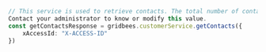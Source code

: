 ```typescript index.ts
// This service is used to retrieve contacts. The total number of contacts in the response is a parameter of the service.
Contact your administrator to know or modify this value.
const getContactsResponse = gridbees.customerService.getContacts({
    xAccessId: "X-ACCESS-ID"
})
```